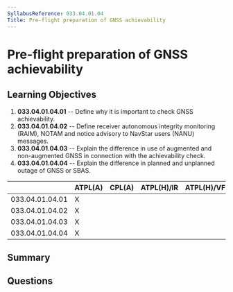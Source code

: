 ```yaml
---
SyllabusReference: 033.04.01.04
Title: Pre-flight preparation of GNSS achievability
---
```


# Pre-flight preparation of GNSS achievability

## Learning Objectives

1.  **033.04.01.04.01** -- Define why it is important to check GNSS
    achievability.
2.  **033.04.01.04.02** -- Define receiver autonomous integrity monitoring
    (RAIM), NOTAM and notice advisory to NavStar users (NANU) messages.
3.  **033.04.01.04.03** -- Explain the difference in use of augmented and
    non-augmented GNSS in connection with the achievability check.
4.  **033.04.01.04.04** -- Explain the difference in planned and unplanned outage
    of GNSS or SBAS.

|                 | ATPL(A) | CPL(A) | ATPL(H)/IR | ATPL(H)/VFR | CPL(H) | IR | CBIR(A) |
| --------------- | ------- | ------ | ---------- | ----------- | ------ | -- | ------- |
| 033.04.01.04.01 | X       |        |            |             |        |    |         |
| 033.04.01.04.02 | X       |        |            |             |        |    |         |
| 033.04.01.04.03 | X       |        |            |             |        |    |         |
| 033.04.01.04.04 | X       |        |            |             |        |    |         |

## Summary

## Questions
